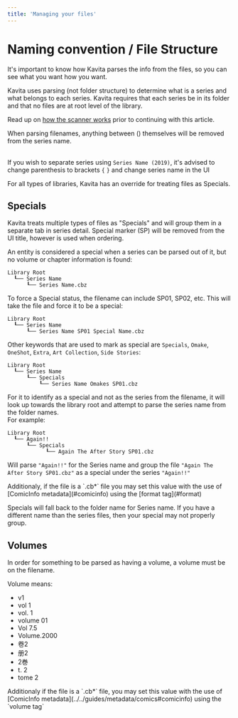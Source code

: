 ```yaml
---
title: 'Managing your files'
---
```



 # Naming convention / File Structure
It's important to know how Kavita parses the info from the files, so you can see what you want how you want.

Kavita uses parsing (not folder structure) to determine what is a series and what belongs to each series. Kavita requires that each series be in its folder and that no files are at root level of the library.

Read up on [how the scanner works](../scanner.mdx) prior to continuing with this article.


<Callout type="info">
	 When parsing filenames, anything between () themselves will be removed from the series name.
</Callout>

 <br/>If you wish to separate series using `Series Name (2019)`, it's advised to change parenthesis to brackets `{` `}` and change series name in the UI

For all types of libraries, Kavita has an override for treating files as Specials. 

## Specials

Kavita treats multiple types of files as "Specials" and will group them in a separate tab in series detail. Special marker (SP) will be removed from the UI title, however is used when ordering.

An entity is considered a special when a series can be parsed out of it, but no volume or chapter information is found:

```
Library Root
  ┖── Series Name
      ┖── Series Name.cbz
```

To force a Special status, the filename can include SP01, SP02, etc.
This will take the file and force it to be a special:

```
Library Root
  ┖── Series Name
      ┖── Series Name SP01 Special Name.cbz
```

Other keywords that are used to mark as special are `Specials`, `Omake`, `OneShot`, `Extra`, `Art Collection`, `Side Stories`:

```
Library Root
  ┖── Series Name
      ┖── Specials
          ┖── Series Name Omakes SP01.cbz
```

For it to identify as a special and not as the series from the filename, it will look up towards the library root and attempt to parse the series name from the folder names.<br/>
For example:

```
Library Root
  ┖── Again!!
      ┖── Specials
            ┖── Again The After Story SP01.cbz
```
Will parse `"Again!!"` for the Series name and group the file `"Again The After Story SP01.cbz"` as a special under the series `"Again!!"`


<Callout type="info">
	 Additionaly, if the file is a `.cb*` file you may set this value with the use of [ComicInfo metadata](#comicinfo) using the [format tag](#format)
</Callout>

Specials will fall back to the folder name for Series name. If you have a different name than the series files, then your special may not properly group.

## Volumes
In order for something to be parsed as having a volume, a volume must be on the filename.

Volume means:
* v1
* vol 1
* vol. 1
* volume 01
* Vol 7.5
* Volume.2000
* 卷2
* 册2
* 2巻
* t. 2
* tome 2


<Callout type="info">
	  Additionaly if the file is a `.cb*` file, you may set this value with the use of [ComicInfo metadata](../../guides/metadata/comics#comicinfo) using the `volume tag`
</Callout>